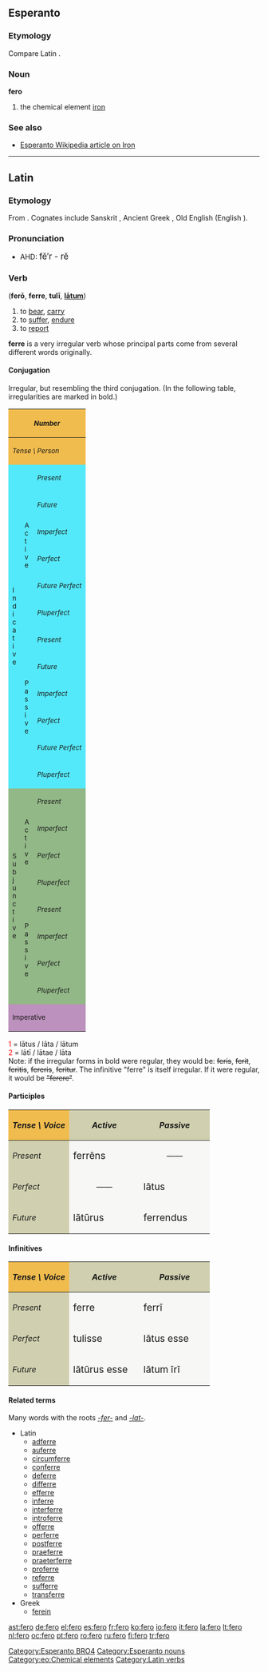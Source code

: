 {{see|Fero}}
==Esperanto==

===Etymology===
Compare Latin {{term|ferrum|lang=la}}.

===Noun===
'''fero'''

# the chemical element [[iron]]

===See also===
* [http://eo.wikipedia.org/wiki/fero Esperanto Wikipedia article on Iron]

[[Category:Esperanto BRO4]]
[[Category:Esperanto nouns]]
[[Category:eo:Chemical elements]]

----

==Latin==

===Etymology===
From {{proto|Indo-European|bʰer-|to bear, carry|lang=la}}. Cognates include Sanskrit {{term|भरति|tr=bhárati|sc=Deva|lang=sa}},  Ancient Greek {{term|sc=polytonic|φέρω|tr=phérō|lang=grc}}, Old English {{term|beran|lang=ang}} (English {{term|bear|lang=en}}).

===Pronunciation===
* AHD: <big>fĕ′r - rĕ </big>

===Verb===
('''ferō''', '''ferre''', '''tulī''', '''[[latus|lātum]]''')
{{infl|la|verb}}

# to [[bear]], [[carry]]
# to [[suffer]], [[endure]]
# to [[report]]

'''ferre''' is a very irregular verb whose principal parts come from several different words originally.

====Conjugation====
Irregular, but resembling the third conjugation.  (In the following table, irregularities are marked in bold.)
{| border="1" cellpadding="2"
!style="background:#F1BC4E;" colspan=3| <small>''Number''
!style="background:#F1BC4E;" colspan=3| <small>''Singular''
!style="background:#F1BC4E;" colspan=3| <small>''Plural''
|-
!style="background:#F1BC4E;" colspan=3| <small>''Tense \ Person''
!style="background:#F1BC4E;"| <small>''1.''
!style="background:#F1BC4E;"| <small>''2.''
!style="background:#F1BC4E;"| <small>''3.''
!style="background:#F1BC4E;"| <small>''11.''
!style="background:#F1BC4E;"| <small>''22.''
!style="background:#F1BC4E;"| <small>''33.''
|-
!style="background:#54E9FA;" rowspan=12|<small>I<br>n<br>d<br>i<br>c<br>a<br>t<br>i<br>v<br>e
!style="background:#54E9FA;" rowspan=6|<small>A<br>c<br>t<br>i<br>v<br>e
!style="background:#54E9FA;"|<small>''Present''
|style="background:#FBFCE4;"|ferō
|style="background:#FBFCE4;"|'''fers'''
|style="background:#FBFCE4;"|'''fert'''
|style="background:#FBFCE4;"|ferimus
|style="background:#FBFCE4;"|'''fertis'''
|style="background:#FBFCE4;"|ferunt
|-
!style="background:#54E9FA;"| <small>''Future''
|style="background:#FBFCE4;"|feram
|style="background:#FBFCE4;"|ferēs
|style="background:#FBFCE4;"|feret
|style="background:#FBFCE4;"|ferēmus
|style="background:#FBFCE4;"|ferētis
|style="background:#FBFCE4;"|ferent
|-
!style="background:#54E9FA;"| <small>''Imperfect''
|style="background:#FBFCE4;"|ferēbam
|style="background:#FBFCE4;"|ferēbās
|style="background:#FBFCE4;"|ferēbat
|style="background:#FBFCE4;"|ferēbāmus
|style="background:#FBFCE4;"|ferēbātis
|style="background:#FBFCE4;"|ferēbant
|-
!style="background:#54E9FA;"| <small>''Perfect''
|style="background:#FBFCE4;"|tulī
|style="background:#FBFCE4;"|tulistī
|style="background:#FBFCE4;"|tulit
|style="background:#FBFCE4;"|tulimus
|style="background:#FBFCE4;"|tulistis
|style="background:#FBFCE4;"|tulērunt
|-
!style="background:#54E9FA;"| <small>''Future Perfect''
|style="background:#FBFCE4;"|tulerō
|style="background:#FBFCE4;"|tuleris
|style="background:#FBFCE4;"|tulerit
|style="background:#FBFCE4;"|tulerimus
|style="background:#FBFCE4;"|tuleritis
|style="background:#FBFCE4;"|tulerint
|-
!style="background:#54E9FA;"| <small>''Pluperfect''
|style="background:#FBFCE4;"|tuleram
|style="background:#FBFCE4;"|tulerās
|style="background:#FBFCE4;"|tulerat
|style="background:#FBFCE4;"|tulerāmus
|style="background:#FBFCE4;"|tulerātis
|style="background:#FBFCE4;"|tulerant
|-
!style="background:#54E9FA;" rowspan=6| <small>P<br>a<br>s<br>s<br>i<br>v<br>e
!style="background:#54E9FA;"|<small>''Present''
|style="background:#FBFCE4;"|feror
|style="background:#FBFCE4;"|'''ferris'''
|style="background:#FBFCE4;"|'''fertur'''
|style="background:#FBFCE4;"|ferimur
|style="background:#FBFCE4;"|feriminī
|style="background:#FBFCE4;"|feruntur
|-
!style="background:#54E9FA;"|<small>''Future''
|style="background:#FBFCE4;"|ferar
|style="background:#FBFCE4;"|ferēris
|style="background:#FBFCE4;"|ferētur
|style="background:#FBFCE4;"|ferēmur
|style="background:#FBFCE4;"|ferēminī
|style="background:#FBFCE4;"|ferentur
|-
!style="background:#54E9FA;"|<small>''Imperfect''
|style="background:#FBFCE4;"|ferēbar
|style="background:#FBFCE4;"|ferēbāris
|style="background:#FBFCE4;"|ferēbātur
|style="background:#FBFCE4;"|ferēbāmur
|style="background:#FBFCE4;"|ferēbāminī
|style="background:#FBFCE4;"|ferēbantur
|-
!style="background:#54E9FA;"|<small>''Perfect''
|style="background:#FBFCE4;"|lātus<font color="red"><sup>1</sup></font><br>sum
|style="background:#FBFCE4;"|lātus<font color="red"><sup>1</sup></font><br>es
|style="background:#FBFCE4;"|lātus<font color="red"><sup>1</sup></font><br>est
|style="background:#FBFCE4;"|lātī <font color="red"><sup>2</sup></font><br>sumus
|style="background:#FBFCE4;"|lātī <font color="red"><sup>2</sup></font><br>estis
|style="background:#FBFCE4;"|lātī <font color="red"><sup>2</sup></font><br>sunt
|-
!style="background:#54E9FA;"|<small>''Future Perfect''
|style="background:#FBFCE4;"|lātus<font color="red"><sup>1</sup></font><br>erō
|style="background:#FBFCE4;"|lātus<font color="red"><sup>1</sup></font><br>eris
|style="background:#FBFCE4;"|lātus<font color="red"><sup>1</sup></font><br>erit
|style="background:#FBFCE4;"|lātī <font color="red"><sup>2</sup></font><br>erimus
|style="background:#FBFCE4;"|lātī <font color="red"><sup>2</sup></font><br>eritis
|style="background:#FBFCE4;"|lātī <font color="red"><sup>2</sup></font><br>erunt
|-
!style="background:#54E9FA;"|<small>''Pluperfect''
|style="background:#FBFCE4;"|lātus<font color="red"><sup>1</sup></font><br>eram
|style="background:#FBFCE4;"|lātus<font color="red"><sup>1</sup></font><br>erās
|style="background:#FBFCE4;"|lātus<font color="red"><sup>1</sup></font><br>erat
|style="background:#FBFCE4;"|lātī <font color="red"><sup>2</sup></font><br>erāmus
|style="background:#FBFCE4;"|lātī <font color="red"><sup>2</sup></font><br>erātis
|style="background:#FBFCE4;"|lātī <font color="red"><sup>2</sup></font><br>erant
|-
!style="background:#92B887;" rowspan=8|<small>S<br>u<br>b<br>j<br>u<br>n<br>c<br>t<br>i<br>v<br>e
!style="background:#92B887;" rowspan=4|<small>A<br>c<br>t<br>i<br>v<br>e
!style="background:#92B887;"|<small>''Present''
|style="background:#E7FEE9;"| feram
|style="background:#E7FEE9;"| ferās
|style="background:#E7FEE9;"| ferat
|style="background:#E7FEE9;"| ferāmus
|style="background:#E7FEE9;"| ferātis
|style="background:#E7FEE9;"| ferant
|-
!style="background:#92B887;"|<small>''Imperfect''
|style="background:#E7FEE9;"| ferrem
|style="background:#E7FEE9;"| ferrēs
|style="background:#E7FEE9;"| ferret
|style="background:#E7FEE9;"| ferrēmus
|style="background:#E7FEE9;"| ferrētis
|style="background:#E7FEE9;"| ferrent
|-
!style="background:#92B887;"|<small>''Perfect''
|style="background:#E7FEE9;"| tulerim
|style="background:#E7FEE9;"| tulerīs
|style="background:#E7FEE9;"| tulerit
|style="background:#E7FEE9;"| tulerīmus
|style="background:#E7FEE9;"| tulerītis
|style="background:#E7FEE9;"| tulerint
|-
!style="background:#92B887;"|<small>''Pluperfect''
|style="background:#E7FEE9;"| tulissem
|style="background:#E7FEE9;"| tulissēs
|style="background:#E7FEE9;"| tulisset
|style="background:#E7FEE9;"| tulissēmus
|style="background:#E7FEE9;"| tulissētis
|style="background:#E7FEE9;"| tulissent
|-
!style="background:#92B887;" rowspan=4|<small>P<br>a<br>s<br>s<br>i<br>v<br>e
!style="background:#92B887;"|<small>''Present''
|style="background:#E7FEE9;"| ferar
|style="background:#E7FEE9;"| ferāris
|style="background:#E7FEE9;"| ferātur
|style="background:#E7FEE9;"| ferāmur
|style="background:#E7FEE9;"| ferāminī
|style="background:#E7FEE9;"| ferantur
|-
!style="background:#92B887;"|<small>''Imperfect''
|style="background:#E7FEE9;"| ferrer
|style="background:#E7FEE9;"| ferrēris
|style="background:#E7FEE9;"| ferrētur
|style="background:#E7FEE9;"| ferrēmur
|style="background:#E7FEE9;"| ferrēminī
|style="background:#E7FEE9;"| ferrentur
|-
!style="background:#92B887;"|<small>''Perfect''
|style="background:#E7FEE9;"|lātus<font color="red"><sup>1</sup></font><br>sim
|style="background:#E7FEE9;"|lātus<font color="red"><sup>1</sup></font><br>sīs
|style="background:#E7FEE9;"|lātus<font color="red"><sup>1</sup></font><br>sit
|style="background:#E7FEE9;"|lātī <font color="red"><sup>2</sup></font><br>sīmus
|style="background:#E7FEE9;"|lātī <font color="red"><sup>2</sup></font><br>sītis
|style="background:#E7FEE9;"|lātī <font color="red"><sup>2</sup></font><br>sint
|-
!style="background:#92B887;"|<small>''Pluperfect''
|style="background:#E7FEE9;"|lātus<font color="red"><sup>1</sup></font><br>essem
|style="background:#E7FEE9;"|lātus<font color="red"><sup>1</sup></font><br>essēs
|style="background:#E7FEE9;"|lātus<font color="red"><sup>1</sup></font><br>esset
|style="background:#E7FEE9;"|lātī <font color="red"><sup>2</sup></font><br>essēmus
|style="background:#E7FEE9;"|lātī <font color="red"><sup>2</sup></font><br>essētis
|style="background:#E7FEE9;"|lātī <font color="red"><sup>2</sup></font><br>essent
|-
!style="background:#BD91BD;" colspan=3| <small>Imperative
|style="background:#FCF2E9;" align="center"|——
|style="background:#FCF2E9;"| '''fer'''
|style="background:#FCF2E9;" align="center"|——
|style="background:#FCF2E9;" align="center"|——
|style="background:#FCF2E9;"| '''ferte'''
|style="background:#FCF2E9;" align="center"|——
|}
<font color="red"> 1 </font> = lātus / lāta / lātum  <br>
<font color="red"> 2 </font> = lātī / lātae / lāta  <br>

Note: if the irregular forms in bold were regular, they would be: <strike>feris</strike>, <strike>ferit</strike>, <strike>feritis</strike>, <strike>fereris</strike>, <strike>feritur</strike>.  The infinitive "ferre" is itself irregular.  If it were regular, it would be <strike>"ferere"</strike>.

====Participles====
{| cellpadding="5" border="1"
!style="background:#F1BC4E;"| ''Tense \ Voice''
!style="background:#D0D0B0;"| ''Active''
!style="background:#D0D0B0;"| ''Passive''
|-
!style="background:#D0D0B0;"| ''Present''
|style="background:#F7F7F5;" width=125px| <big> ferrēns
|style="background:#F7F7F5;" align="center" width=125px| ——
|-
!style="background:#D0D0B0;"| ''Perfect''
|style="background:#F7F7F5;" align="center"| ——
|style="background:#F7F7F5;"| <big> lātus
|-
!style="background:#D0D0B0;"| ''Future''
|style="background:#F7F7F5;"| <big> lātūrus
|style="background:#F7F7F5;"| <big> ferrendus
|}

====Infinitives====
{| cellpadding="5" border="1"
!style="background:#F1BC4E;"| ''Tense \ Voice''
!style="background:#D0D0B0;"| ''Active''
!style="background:#D0D0B0;"| ''Passive''
|-
!style="background:#D0D0B0;"| ''Present''
|style="background:#F7F7F5;" width=125px| <big> ferre
|style="background:#F7F7F5;" width=125px| <big> ferrī
|-
!style="background:#D0D0B0;"| ''Perfect''
|style="background:#F7F7F5;"| <big> tulisse
|style="background:#F7F7F5;"| <big> lātus esse
|-
!style="background:#D0D0B0;"| ''Future''
|style="background:#F7F7F5;"| <big> lātūrus esse
|style="background:#F7F7F5;"| <big> lātum īrī
|}

====Related terms====
Many words with the roots ''[[-fer-]]'' and ''[[-lat-]]''.
* Latin
** [[adferre]]
** [[auferre]]
** [[circumferre]]
** [[conferre]]
** [[deferre]]
** [[differre]]
** [[efferre]]
** [[inferre]]
** [[interferre]]
** [[introferre]]
** [[offerre]]
** [[perferre]]
** [[postferre]]
** [[praeferre]]
** [[praeterferre]]
** [[proferre]]
** [[referre]]
** [[sufferre]]
** [[transferre]]
* Greek
** [[ferein]]

[[Category:Latin verbs]]

[[ast:fero]]
[[de:fero]]
[[el:fero]]
[[es:fero]]
[[fr:fero]]
[[ko:fero]]
[[io:fero]]
[[it:fero]]
[[la:fero]]
[[lt:fero]]
[[nl:fero]]
[[oc:fero]]
[[pt:fero]]
[[ro:fero]]
[[ru:fero]]
[[fi:fero]]
[[tr:fero]]